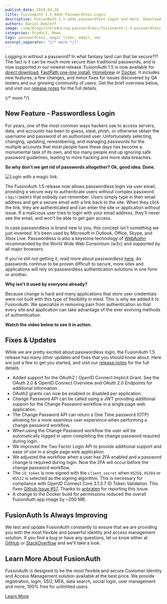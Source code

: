 ```yaml
---
publish_date: 2019-03-28 
title: FusionAuth 1.5 Adds Passwordless Login
description: FusionAuth 1.5 adds passwordless login and more. Download and upgrade now!
authors: Daniel DeGroff
image: /img/blogs/introducing-passwordless/fusionauth-1-5-passwordless.png
categories: Product, News
tags: passwordless, magic links, email, sms
excerpt_separator: "{/* more */}"
---
```


Logging in without a password? In what fantasy land can that be secure?!? The fact is it can be much more secure than traditional passwords, and is now supported in our newest release. FusionAuth 1.5 is now available for [direct download](/download),  [FastPath one-line install](/docs/get-started/download-and-install/fast-path), [Homebrew](/docs/get-started/download-and-install/homebrew) or [Docker](/docs/get-started/download-and-install/docker). It includes new features, a few changes, and minor fixes for issues discovered by QA testers and our growing community of users. Get the brief overview below, and visit our [release notes](/docs/release-notes/archive#version-1-5-0) for the full details.

{/* more */}

## New Feature - Passwordless Login

For years, one of the most common ways hackers use to access servers, data, and accounts has been to guess, steal, phish, or otherwise obtain the username and password of an authorized user. Unfortunately selecting, changing, updating, remembering, and managing passwords for the multiple accounts that most people have these days has become a monumental task of its own, and too many people end up ignoring safe password guidelines, leading to more hacking and more data breaches.

**So why don't we get rid of passwords altogether? Ok, good idea. Done.**

![Login with a magic link.](/img/blogs/introducing-passwordless/login-magic-link.png)

The FusionAuth 1.5 release now allows passwordless login via user email, providing a secure way to authenticate users without complex password `r3qu!r3mENt5` that nobody can remember. Users simply type in their email address and get a secure email with a link back to the site. When they click the link, they are authenticated and can enter the site or application without issue. If a malicious user tries to login with your email address, they'll never see the email, and won't be able to get gain access.

In case passwordless is brand new to you, this concept isn't something we just invented. It's been used by Microsoft in Outlook, Office, Skype, and Xbox Live. Passwordless is also a keystone technology of [WebAuthn](https://www.theverge.com/2019/3/4/18249895/web-authentication-webauthn-world-wide-web-consortium-w3c-standard-browsers) recommended by the World Wide Web Consortium (w3c) and supported by all major browsers. 

If you're still not getting it, read more about passwordless [here](https://nakedsecurity.sophos.com/2018/11/22/the-passwordless-web-explained/). As passwords continue to be proven difficult to secure, more sites and applications will rely on passwordless authentication solutions in one form or another.

**Why isn't it used by everyone already?**

Because change is hard and many applications that store user credentials were not built with this type of flexibility in mind. This is why we added it to FusionAuth. We specialize in removing pain from authentication so that every site and application can take advantage of the ever evolving methods of authentication.

**Watch the video below to see it in action.**

<YouTube id="hMqxo68ZJlw" />

## Fixes & Updates

While we are pretty excited about passwordless login, the FusionAuth 1.5 release has many other updates and fixes that you should know about. Here are just a few to get you started, and visit our [release notes](/docs/archive/release-notes#version-1-5-0) for the full details.

- Added support for the OAuth2 / OpenID Connect Implicit Grant. See the OAuth 2.0 & OpenID Connect Overview and OAuth 2.0 Endpoints for additional information.
- OAuth2 grants can now be enabled or disabled per application.
- Change Password API can be called using a JWT providing additional support for the Change Password workflow in a single page web application.
- The Change Password API can return a One Time password (OTP) allowing for a more seamless user experience when performing a change password workflow.
- When using the Change Password workflow the user will be automatically logged in upon completing the change password required during login.
- We improved the Two Factor Login API to provide additional support and ease of use in a single page web application.
- We adjusted the workflow when a user has 2FA enabled and a password change is required during login. Now the 2FA will occur before the change password workflow.
- The `id_token` is now signed with the `client_secret` when `HS256`, `HS384` or `HS512` is selected as the signing algorithm. This is necessary for compliance with OpenID Connect Core 3.1.3.7 ID Token Validation. This fixes [Github Issue #57](https://github.com/FusionAuth/fusionauth-issues/issues/57 "Jump to GitHub"). Thanks to [anbraten](https://github.com/anbraten) for reporting this issue.
- A change to the Docker build for permissions reduced the overall FusionAuth app image by ~200 MB.


## FusionAuth Is Always Improving
We test and update FusionAuth constantly to ensure that we are providing you with the most flexible and powerful identity and access management solution. If you find a bug or have any questions, let us know either at [GitHub](https://github.com/FusionAuth/fusionauth-issues "Jump to GitHub") or [StackOverflow](https://stackoverflow.com/questions/tagged/fusionauth "Jump to StackOverflow") and we'll take a look.

## Learn More About FusionAuth

FusionAuth is designed to be the most flexible and secure Customer Identity and Access Management solution available at the best price. We provide registration, login, SSO, MFA, data search, social login, user management and more, 100% free for unlimited users.

[Learn More](/ "FusionAuth Home")
